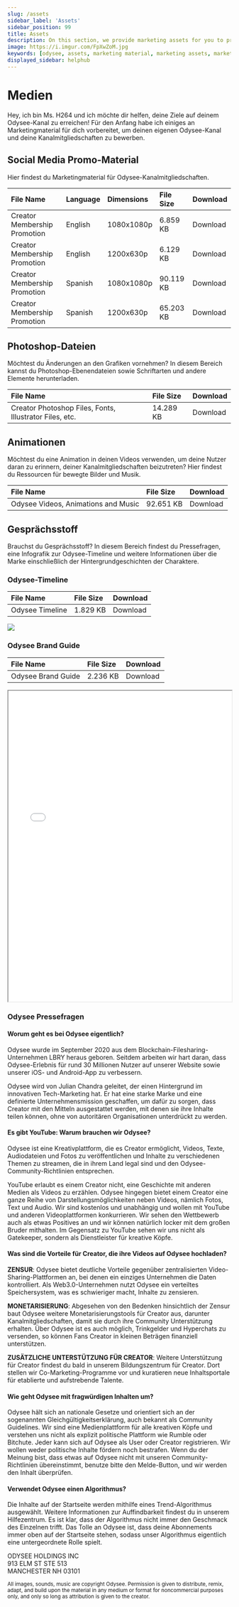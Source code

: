 ```yaml
---
slug: /assets
sidebar_label: 'Assets'
sidebar_position: 99
title: Assets
description: On this section, we provide marketing assets for you to promote your Odysee channel.
image: https://i.imgur.com/FpXwZoM.jpg
keywords: [odysee, assets, marketing material, marketing assets, marketing images, odysee image material]
displayed_sidebar: helphub
---
```


# Medien


<CharacterCard size="12">
	Hey, ich bin Ms. H264 und ich möchte dir helfen, deine Ziele auf deinem Odysee-Kanal zu erreichen! Für den Anfang habe ich einiges an Marketingmaterial für dich vorbereitet, um deinen eigenen Odysee-Kanal und deine Kanalmitgliedschaften zu bewerben.
</CharacterCard>

## Social Media Promo-Material
Hier findest du Marketingmaterial für Odysee-Kanalmitgliedschaften.

<center>

| File Name | Language | Dimensions | File Size | Download |
|:--|:--|:--|:--|:--|
|Creator Membership Promotion | English | 1080x1080p | 6.859 KB | <PrimaryOdyseeButton url="https://help.odysee.tv/files/Creator_Membership_promotion_SM_English_1080x1080.zip">Download</PrimaryOdyseeButton> |
|Creator Membership Promotion| English | 1200x630p | 6.129 KB | <PrimaryOdyseeButton url="https://help.odysee.tv/files/Creator_Membership_promotion_SM_English_1200x630.zip">Download</PrimaryOdyseeButton> |
|Creator Membership Promotion| Spanish | 1080x1080p | 90.119 KB | <PrimaryOdyseeButton url="https://help.odysee.tv/files/Creator_Membership_promotion_SM_Spanish_1080x1080.zip">Download</PrimaryOdyseeButton> |
|Creator Membership Promotion| Spanish | 1200x630p | 65.203 KB | <PrimaryOdyseeButton url="https://help.odysee.tv/files/Creator_Membership_promotion_SM_Spanish_1200x630.zip">Download</PrimaryOdyseeButton> |

</center>

## Photoshop-Dateien
Möchtest du Änderungen an den Grafiken vornehmen? In diesem Bereich kannst du Photoshop-Ebenendateien sowie Schriftarten und andere Elemente herunterladen.

<center>

| File Name | File Size | Download |
|:--|:--|:--|
|Creator Photoshop Files, Fonts, Illustrator Files, etc. | 14.289 KB | <PrimaryOdyseeButton url="https://help.odysee.tv/files/Creator Photoshop Files, Fonts, Illustrator Files, etc..zip">Download</PrimaryOdyseeButton> |

</center>

## Animationen
Möchtest du eine Animation in deinen Videos verwenden, um deine Nutzer daran zu erinnern, deiner Kanalmitgliedschaften beizutreten?
Hier findest du Ressourcen für bewegte Bilder und Musik.

<center>

| File Name | File Size | Download |
|:--|:--|:--|
|Odysee Videos, Animations and Music | 92.651 KB | <PrimaryOdyseeButton url="https://help.odysee.tv/files/Video-Animations-Music.zip">Download</PrimaryOdyseeButton> |

</center>


## Gesprächsstoff 
Brauchst du Gesprächsstoff? In diesem Bereich findest du Pressefragen, eine Infografik zur Odysee-Timeline und weitere Informationen über die Marke einschließlich der Hintergrundgeschichten der Charaktere.

### Odysee-Timeline

<center>

| File Name | File Size | Download |
|:--|:--|:--|
|Odysee Timeline | 1.829 KB | <PrimaryOdyseeButton url="https://help.odysee.tv/img/OdyseeTimeline.jpg">Download</PrimaryOdyseeButton> |

</center>

<img src="/img/OdyseeTimeline.jpg"/>

### Odysee Brand Guide

<center>

| File Name | File Size | Download |
|:--|:--|:--|
|Odysee Brand Guide | 2.236 KB | <PrimaryOdyseeButton url="https://help.odysee.tv/files/2022_Odysee_BrandGuide_Chracters.pdf">Download</PrimaryOdyseeButton> |

</center>

<iframe src="/files/2022_Odysee_BrandGuide_Chracters.pdf" border="0px#ffffff none" scrolling="yes" frameborder="1" marginheight="0px" marginwidth="0px" height="700px" width="100%" allowfullscreen></iframe>

### Odysee Pressefragen

#### Worum geht es bei Odysee eigentlich?
Odysee wurde im September 2020 aus dem Blockchain-Filesharing-Unternehmen LBRY heraus geboren. Seitdem arbeiten wir hart daran, dass Odysee-Erlebnis für rund 30 Millionen Nutzer auf unserer Website sowie unserer iOS- und Android-App zu verbessern.

Odysee wird von Julian Chandra geleitet, der einen Hintergrund im innovativen Tech-Marketing hat. Er hat eine starke Marke und eine definierte Unternehmensmission geschaffen, um dafür zu sorgen, dass Creator mit den Mitteln ausgestattet werden, mit denen sie ihre Inhalte teilen können, ohne von autoritären Organisationen unterdrückt zu werden.

#### Es gibt YouTube: Warum brauchen wir Odysee?
Odysee ist eine Kreativplattform, die es Creator ermöglicht, Videos, Texte, Audiodateien und Fotos zu veröffentlichen und Inhalte zu verschiedenen Themen zu streamen, die in ihrem Land legal sind und den Odysee-Community-Richtlinien entsprechen.

YouTube erlaubt es einem Creator nicht, eine Geschichte mit anderen Medien als Videos zu erzählen. Odysee hingegen bietet einem Creator eine ganze Reihe von Darstellungsmöglichkeiten neben Videos, nämlich Fotos, Text und Audio. Wir sind kostenlos und unabhängig und wollen mit YouTube und anderen Videoplattformen konkurrieren. Wir sehen den Wettbewerb auch als etwas Positives an und wir können natürlich locker mit dem großen Bruder mithalten. Im Gegensatz zu YouTube sehen wir uns nicht als Gatekeeper, sondern als Dienstleister für kreative Köpfe.

#### Was sind die Vorteile für Creator, die ihre Videos auf Odysee hochladen?
**ZENSUR**: Odysee bietet deutliche Vorteile gegenüber zentralisierten Video-Sharing-Plattformen an, bei denen ein einziges Unternehmen die Daten kontrolliert. Als Web3.0-Unternehmen nutzt Odysee ein verteiltes Speichersystem, was es schwieriger macht, Inhalte zu zensieren.

**MONETARISIERUNG**: Abgesehen von den Bedenken hinsichtlich der Zensur baut Odysee weitere Monetarisierungstools für Creator aus, darunter Kanalmitgliedschaften, damit sie durch ihre Community Unterstützung erhalten. Über Odysee ist es auch möglich, Trinkgelder und Hyperchats zu versenden, so können Fans Creator in kleinen Beträgen finanziell unterstützen. 

**ZUSÄTZLICHE UNTERSTÜTZUNG FÜR CREATOR**: Weitere Unterstützung für Creator findest du bald in unserem Bildungszentrum für Creator. Dort stellen wir Co-Marketing-Programme vor und kuratieren neue Inhaltsportale für etablierte und aufstrebende Talente. 

#### Wie geht Odysee mit fragwürdigen Inhalten um?
Odysee hält sich an nationale Gesetze und orientiert sich an der sogenannten Gleichgültigkeitserklärung, auch bekannt als Community Guidelines. Wir sind eine Medienplattform für alle kreativen Köpfe und verstehen uns nicht als explizit politische Plattform wie Rumble oder Bitchute. Jeder kann sich auf Odysee als User oder Creator registrieren. Wir wollen weder politische Inhalte fördern noch bestrafen. Wenn du der Meinung bist, dass etwas auf Odysee nicht mit unseren Community-Richtlinien übereinstimmt, benutze bitte den Melde-Button, und wir werden den Inhalt überprüfen.

#### Verwendet Odysee einen Algorithmus?
Die Inhalte auf der Startseite werden mithilfe eines Trend-Algorithmus ausgewählt. Weitere Informationen zur Auffindbarkeit findest du in unserem Hilfezentrum. Es ist klar, dass der Algorithmus nicht immer den Geschmack des Einzelnen trifft. Das Tolle an Odysee ist, dass deine Abonnements immer oben auf der Startseite stehen, sodass unser Algorithmus eigentlich eine untergeordnete Rolle spielt.

ODYSEE HOLDINGS INC<br/>
913 ELM ST STE 513<br/>
MANCHESTER NH 03101


<sub>All images, sounds, music are copyright Odysee. Permission is given to distribute, remix, adapt, and build upon the material in any medium or format for noncommercial purposes only, and only so long as attribution is given to the creator.</sub>
